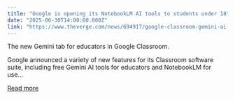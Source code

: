```yaml
---
title: "Google is opening its NotebookLM AI tools to students under 18"
date: "2025-06-30T14:00:00.000Z"
link: "https://www.theverge.com/news/694917/google-classroom-gemini-ai-notebooklm-education-chromeos-updates"
---
```


The new Gemini tab for educators in Google Classroom.	

Google announced a variety of new features for its Classroom software suite, including free Gemini AI tools for educators and NotebookLM for use...

[Read more](https://www.theverge.com/news/694917/google-classroom-gemini-ai-notebooklm-education-chromeos-updates)
